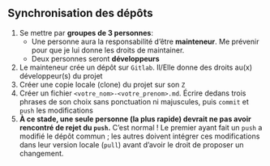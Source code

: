 :::{.callout-tip collapse="true" icon=false}
## Synchronisation des dépôts

::: {.incremental}
1. Se mettre par [__groupes de 3 personnes__]{.orange}:
    - Une personne aura la responsabilité d’être [**mainteneur**]{.blue2}. Me prévenir pour que je lui donne les droits de maintainer. 
    - Deux personnes seront [**développeurs**]{.blue2}
2. Le mainteneur crée un dépôt sur `Gitlab`. Il/Elle donne des droits au(x) développeur(s) du projet
3. Créer une copie locale (clone) du projet sur son `Z`
4. Créer un fichier `<votre_nom>-<votre_prenom>.md`. Écrire dedans trois phrases de son choix sans ponctuation ni majuscules, puis `commit` et `push` les modifications
5. __À ce stade, une seule personne (la plus rapide) devrait ne pas avoir rencontré de rejet du `push`.__
C’est normal ! Le premier ayant fait un `push` a modifié le dépôt commun ; les autres doivent intégrer ces modifications dans leur version locale (`pull`) avant d’avoir le droit de proposer un changement.
<!-- 6. Néanmoins, le `pull` renvoie également une erreur : `Git` ne parvient pas à résoudre la divergence d'historique. Essayons de comprendre le problème et les solutions possibles. -->
:::

:::
